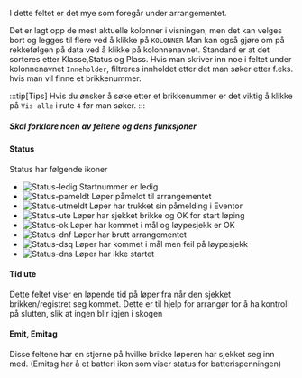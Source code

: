 I dette feltet er det mye som foregår under arrangementet.

Det er lagt opp de mest aktuelle kolonner i visningen, men det kan velges bort og legges til flere ved å klikke på `KOLONNER`
Man kan også gjøre om på rekkefølgen på data ved å klikke på kolonnenavnet. Standard er at det sorteres etter Klasse,Status og Plass.
Hvis man skriver inn noe i feltet under kolonnenavnet `Inneholder`, filtreres innholdet etter det man søker etter
f.eks. hvis man vil finne et brikkenummer.

:::tip[Tips]
Hvis du ønsker å søke etter et brikkenummer er det viktig å klikke på `Vis alle` i rute `4` før man søker.
:::

##### Skal forklare noen av feltene og dens funksjoner

#### Status
Status har følgende ikoner

- ![Status-ledig](/img/status_ledig.png) Startnummer er ledig
- ![Status-pameldt](/img/status_pameldt.png) Løper påmeldt til arrangementet
- ![Status-utmeldt](/img/status_utmeldt.png) Løper har trukket sin påmelding i Eventor
- ![Status-ute](/img/status_ute.png) Løper har sjekket brikke og OK for start løping
- ![Status-ok](/img/status_ok.png) Løper har kommet i mål og løypesjekk er OK
- ![Status-dnf](/img/status_dnf.png) Løper har brutt arrangementet
- ![Status-dsq](/img/status_dsq.png) Løper har kommet i mål men feil på løypesjekk
- ![Status-dns](/img/status_dns.png) Løper har ikke startet

#### Tid ute

Dette feltet viser en løpende tid på løper fra når den sjekket brikken/registret seg kommet.
Dette er til hjelp for arrangør for å ha kontroll på slutten, slik at ingen blir igjen i skogen

#### Emit, Emitag

Disse feltene har en stjerne på hvilke brikke løperen har sjekket seg inn med.
(Emitag har å et batteri ikon som viser status for batterispenningen)
